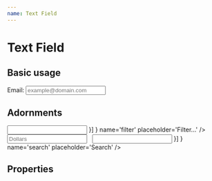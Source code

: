 ```yaml
---
name: Text Field
---
```



# Text Field

## Basic usage

<Playground>
  Email: <Input name='email' placeholder='example@domain.com' type='email' />
</Playground>

## Adornments
<Playground>
  <Input adornments={
    [{ position: 'left', content: <Icon name='filter_list' /> }]
  } name='filter' placeholder='Filter…' />
  &nbsp;
  <Input adornments={
    [{ position: 'left', content: '$' }]
  } name='payment' placeholder='Dollars' />
  &nbsp;
  <Input adornments={
    [{ position: 'right', content: <Icon name='search' /> }]
  } name='search' placeholder='Search' />
</Playground>

## Properties

<PropsTable of={Input}></PropsTable>
